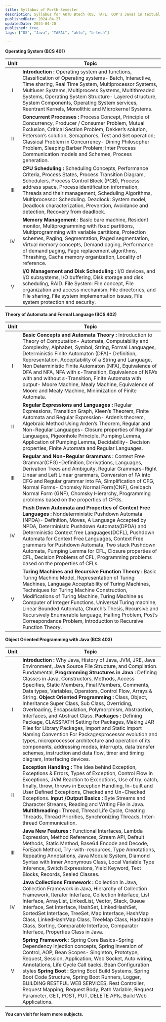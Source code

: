 ```yaml
---
title: Syllabus of Forth Semester
description: Syllabus for AKTU Btech (OS, TAFL, OOP's Java) in textual format.
publishedDate: 2024-04-27
updatedDate: 2024-04-20
published: true
tags: ["OS", "Java", "TAFAL", "aktu", "b-tech"]

---
```


<Callout type="warning">**Operating System (BCS 401)** </Callout>


| Unit | Topic |
|:------:| ------ |
| I  | **Introduction :** Operating system and functions, Classification of Operating systems- Batch, Interactive, Time sharing, Real Time System, Multiprocessor Systems, Multiuser Systems, Multiprocess Systems, Multithreaded Systems, Operating System Structure- Layered structure, System Components, Operating System services, Reentrant Kernels, Monolithic and Microkernel Systems. |
| II | **Concurrent Processes :** Process Concept, Principle of Concurrency, Producer / Consumer Problem, Mutual Exclusion, Critical Section Problem, Dekker’s solution, Peterson’s solution, Semaphores, Test and Set operation; Classical Problem in Concurrency- Dining Philosopher Problem, Sleeping Barber Problem; Inter Process Communication models and Schemes, Process generation. |
| III | **CPU Scheduling :** Scheduling Concepts, Performance Criteria, Process States, Process Transition Diagram, Schedulers, Process Control Block (PCB), Process address space, Process identification information, Threads and their management, Scheduling Algorithms, Multiprocessor Scheduling. Deadlock: System model, Deadlock characterization, Prevention, Avoidance and detection, Recovery from deadlock. |
| IV | **Memory Management :** Basic bare machine, Resident monitor, Multiprogramming with fixed partitions, Multiprogramming with variable partitions, Protection schemes, Paging, Segmentation, Paged segmentation, Virtual memory concepts, Demand paging, Performance of demand paging, Page replacement algorithms, Thrashing, Cache memory organization, Locality of reference. |
| V | **I/O Management and Disk Scheduling :** I/O devices, and I/O subsystems, I/O buffering, Disk storage and disk scheduling, RAID. File System: File concept, File organization and access mechanism, File directories, and File sharing, File system implementation issues, File system protection and security. |


<Callout type="warning">**Theory of Automata and Formal Language (BCS 402)** </Callout>



| Unit | Topic |
|:-----:| ----- |
| I | **Basic Concepts and Automata Theory :** Introduction to Theory of Computation- Automata, Computability and Complexity, Alphabet, Symbol, String, Formal Languages, Deterministic Finite Automaton (DFA)- Definition, Representation, Acceptability of a String and Language, Non Deterministic Finite Automaton (NFA), Equivalence of DFA and NFA, NFA with ε-Transition, Equivalence of NFA’s with and without ε-Transition, Finite Automata with output- Moore Machine, Mealy Machine, Equivalence of Moore and Mealy Machine, Minimization of Finite Automata. |
| II | **Regular Expressions and Languages :** Regular Expressions, Transition Graph, Kleen’s Theorem, Finite Automata and Regular Expression- Arden’s theorem, Algebraic Method Using Arden’s Theorem, Regular and Non-Regular Languages- Closure properties of Regular Languages, Pigeonhole Principle, Pumping Lemma, Application of Pumping Lemma, Decidability- Decision properties, Finite Automata and Regular Languages. |
| III | **Regular and Non-Regular Grammars :** Context Free Grammar(CFG)-Definition, Derivations, Languages, Derivation Trees and Ambiguity, Regular Grammars-Right Linear and Left Linear grammars, Conversion of FA into CFG and Regular grammar into FA, Simplification of CFG, Normal Forms- Chomsky Normal Form(CNF), Greibach Normal Form (GNF), Chomsky Hierarchy, Programming problems based on the properties of CFGs.  |
| IV | **Push Down Automata and Properties of Context Free Languages :** Nondeterministic Pushdown Automata (NPDA)- Definition, Moves, A Language Accepted by NPDA, Deterministic Pushdown Automata(DPDA) and Deterministic Context free Languages(DCFL), Pushdown Automata for Context Free Languages, Context Free grammars for Pushdown Automata, Two stack Pushdown Automata, Pumping Lemma for CFL, Closure properties of CFL, Decision Problems of CFL, Programming problems based on the properties of CFLs. |
| V | **Turing Machines and Recursive Function Theory :** Basic Turing Machine Model, Representation of Turing Machines, Language Acceptability of Turing Machines, Techniques for Turing Machine Construction, Modifications of Turing Machine, Turing Machine as Computer of Integer Functions, Universal Turing machine, Linear Bounded Automata, Church’s Thesis, Recursive and Recursively Enumerable language, Halting Problem, Post’s Correspondance Problem, Introduction to Recursive Function Theory. |


<Callout type="warning">**Object Oriented Programming with Java (BCS 403)** </Callout>

| Unit | Topic |
|:----:| ----  |
| I | **Introduction :** Why Java, History of Java, JVM, JRE, Java Environment, Java Source File Structure, and Compilation. Fundamental, **Programming Structures in Java :** Defining Classes in Java, Constructors, Methods, Access Specifies, Static Members, Final Members, Comments, Data types, Variables, Operators, Control Flow, Arrays & String. **Object Oriented Programming :** Class, Object, Inheritance Super Class, Sub Class, Overriding, Overloading, Encapsulation, Polymorphism, Abstraction, Interfaces, and Abstract Class. **Packages :** Defining Package, CLASSPATH Setting for Packages, Making JAR Files for Library Packages, Import and Static Import Naming Convention For Packagesprocessor evolution and types, microprocessor architecture and operation of its components, addressing modes, interrupts, data transfer schemes, instruction and data flow, timer and timing diagram, Interfacing devices. |
| II | **Exception Handling :** The Idea behind Exception, Exceptions & Errors, Types of Exception, Control Flow in Exceptions, JVM Reaction to Exceptions, Use of try, catch, finally, throw, throws in Exception Handling, In-built and User Defined Exceptions, Checked and Un-Checked Exceptions. **Input /Output Basics :** Byte Streams and Character Streams, Reading and Writing File in Java. **Multithreading :** Thread, Thread Life Cycle, Creating Threads, Thread Priorities, Synchronizing Threads, Inter-thread Communication. |
| III | **Java New Features :** Functional Interfaces, Lambda Expression, Method References, Stream API, Default Methods, Static Method, Base64 Encode and Decode, ForEach Method, Try-with-resources, Type Annotations, Repeating Annotations, Java Module System, Diamond Syntax with Inner Anonymous Class, Local Variable Type Inference, Switch Expressions, Yield Keyword, Text Blocks, Records, Sealed Classes. |
| IV | **Java Collections Framework :** Collection in Java, Collection Framework in Java, Hierarchy of Collection Framework, Iterator Interface, Collection Interface, List Interface, ArrayList, LinkedList, Vector, Stack, Queue Interface, Set Interface, HashSet, LinkedHashSet, SortedSet Interface, TreeSet, Map Interface, HashMap Class, LinkedHashMap Class, TreeMap Class, Hashtable Class, Sorting, Comparable Interface, Comparator Interface, Properties Class in Java. |
| V | **Spring Framework :** Spring Core Basics-Spring Dependency Injection concepts, Spring Inversion of Control, AOP, Bean Scopes- Singleton, Prototype, Request, Session, Application, Web Socket, Auto wiring, Annotations, Life Cycle Call backs, Bean Configuration styles **Spring Boot :** Spring Boot Build Systems, Spring Boot Code Structure, Spring Boot Runners, Logger, BUILDING RESTFUL WEB SERVICES, Rest Controller, Request Mapping, Request Body, Path Variable, Request Parameter, GET, POST, PUT, DELETE APIs, Build Web Applications. |



<Callout type="notes"> **You can visit for learn more subjects.** </Callout>

 


